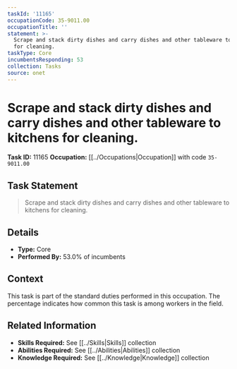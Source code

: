 ```yaml
---
taskId: '11165'
occupationCode: 35-9011.00
occupationTitle: ''
statement: >-
  Scrape and stack dirty dishes and carry dishes and other tableware to kitchens
  for cleaning.
taskType: Core
incumbentsResponding: 53
collection: Tasks
source: onet
---
```

# Scrape and stack dirty dishes and carry dishes and other tableware to kitchens for cleaning.

**Task ID:** 11165
**Occupation:** [[../Occupations|Occupation]] with code `35-9011.00`

## Task Statement

> Scrape and stack dirty dishes and carry dishes and other tableware to kitchens for cleaning.

## Details

- **Type:** Core
- **Performed By:** 53.0% of incumbents

## Context

This task is part of the standard duties performed in this occupation. The percentage indicates how common this task is among workers in the field.

## Related Information

- **Skills Required:** See [[../Skills|Skills]] collection
- **Abilities Required:** See [[../Abilities|Abilities]] collection
- **Knowledge Required:** See [[../Knowledge|Knowledge]] collection
